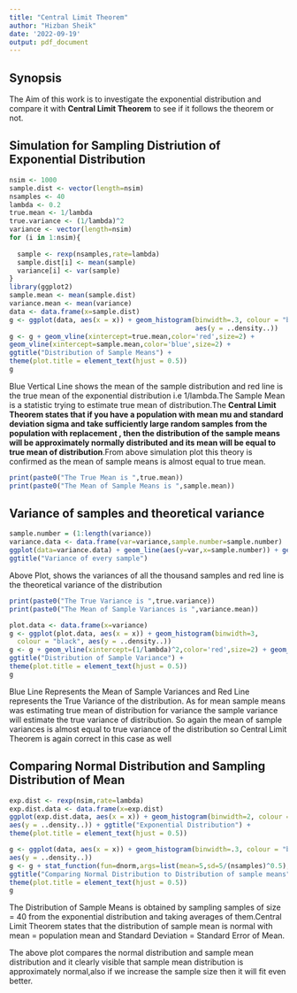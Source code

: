 ---
title: "Central Limit Theorem"
author: "Hizban Sheik"
date: '2022-09-19'
output: pdf_document
---

## Synopsis
The Aim of this work is to investigate the exponential distribution and compare it with **Central Limit Theorem** to see if it follows the theorem or not.

## Simulation for Sampling Distriution of Exponential Distribution

```{r,fig.align="center",fig.cap="Density Plot for Distribution of Sample Means",fig.height=3}
nsim <- 1000
sample.dist <- vector(length=nsim)
nsamples <- 40
lambda <- 0.2
true.mean <- 1/lambda
true.variance <- (1/lambda)^2
variance <- vector(length=nsim)
for (i in 1:nsim){
  
  sample <- rexp(nsamples,rate=lambda)
  sample.dist[i] <- mean(sample)
  variance[i] <- var(sample)
}
library(ggplot2)
sample.mean <- mean(sample.dist)
variance.mean <- mean(variance)
data <- data.frame(x=sample.dist)
g <- ggplot(data, aes(x = x)) + geom_histogram(binwidth=.3, colour = "black", 
                                               aes(y = ..density..)) 
g <- g + geom_vline(xintercept=true.mean,color='red',size=2) + 
geom_vline(xintercept=sample.mean,color='blue',size=2) +
ggtitle("Distribution of Sample Means") + 
theme(plot.title = element_text(hjust = 0.5))
g
```

Blue Vertical Line shows the mean of the sample distribution and red line is the true mean of the exponential distribution i.e 1/lambda.The Sample Mean is a statistic trying to estimate true mean of distribution.The **Central Limit Theorem states that if you have a population with mean mu and standard deviation sigma and take sufficiently large random samples from the population with replacement , then the distribution of the sample means will be approximately normally distributed and its mean will be equal to true mean of distribution**.From above simulation plot this theory is confirmed as the mean of sample means is almost equal to true mean.
```{r}
print(paste0("The True Mean is ",true.mean))
print(paste0("The Mean of Sample Means is ",sample.mean))
```
\newpage
## Variance of samples and theoretical variance

```{r,fig.cap="Plot for variances of every sample",fig.align='center',fig.height=3}
sample.number = (1:length(variance))
variance.data <- data.frame(var=variance,sample.number=sample.number)
ggplot(data=variance.data) + geom_line(aes(y=var,x=sample.number)) + geom_hline(yintercept=(1/lambda)^2,color='red',size=2) +
ggtitle("Variance of every sample")
```

Above Plot, shows the variances of all the thousand samples and red line is the theoretical variance of the distribution
```{r}
print(paste0("The True Variance is ",true.variance))
print(paste0("The Mean of Sample Variances is ",variance.mean))
```

```{r,fig.cap='Density Plot for Variance of the samples',fig.align='center',fig.height=3.7}
plot.data <- data.frame(x=variance)
g <- ggplot(plot.data, aes(x = x)) + geom_histogram(binwidth=3, 
  colour = "black", aes(y = ..density..)) 
g <- g + geom_vline(xintercept=(1/lambda)^2,color='red',size=2) + geom_vline(xintercept=variance.mean,color='blue',size=2) + 
ggtitle("Distribution of Sample Variance") +
theme(plot.title = element_text(hjust = 0.5))
g
```
\newpage
Blue Line Represents the Mean of Sample Variances and Red Line represents the True Variance of the distribution.
As for mean sample means was estimating true mean of distribution for variance the sample variance will estimate the true variance of distribution.
So again the mean of sample variances is almost equal to true variance of the distribution so Central Limit Theorem is again correct in this case as well

## Comparing Normal Distribution and Sampling Distribution of Mean 
```{r,,fig.align='center',fig.cap="Desnity Plot for Exponential Distribution",fig.height=2.98}
exp.dist <- rexp(nsim,rate=lambda)
exp.dist.data <- data.frame(x=exp.dist)
ggplot(exp.dist.data, aes(x = x)) + geom_histogram(binwidth=2, colour = "black", 
aes(y = ..density..)) + ggtitle("Exponential Distribution") + 
theme(plot.title = element_text(hjust = 0.5))
```


\newpage
```{r,fig.align='center',fig.cap='Distribution of Sample Means',fig.height=3}
g <- ggplot(data, aes(x = x)) + geom_histogram(binwidth=.3, colour = "black",
aes(y = ..density..)) 
g <- g + stat_function(fun=dnorm,args=list(mean=5,sd=5/(nsamples)^0.5),size=2)+ 
ggtitle("Comparing Normal Distribution to Distribution of sample means") + 
theme(plot.title = element_text(hjust = 0.5))
g
```
\newpage
The Distribution of Sample Means is obtained by sampling samples of size = 40 from the exponential distribution and taking averages of them.Central Limit Theorem states that the distribution of sample mean is normal with mean = population mean and Standard Deviation = Standard Error of Mean. 



The above plot compares the normal distribution and sample mean distribution and it clearly visible that sample mean distribution is approximately normal,also if we increase the sample size then it will fit even better.
